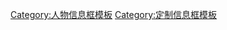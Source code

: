 {{template category|type=infobox|description=呼叫{{tl|Infobox person}}的模板，使用{{Tl|Uses infobox person}}以將其加入此分類。}}

[[Category:人物信息框模板|Category:人物信息框模板]]
[[Category:定制信息框模板|Category:定制信息框模板]]